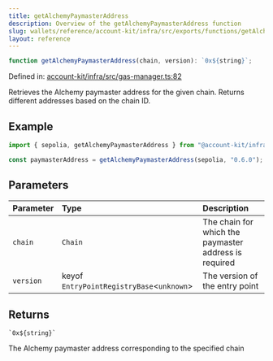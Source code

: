 ```yaml
---
title: getAlchemyPaymasterAddress
description: Overview of the getAlchemyPaymasterAddress function
slug: wallets/reference/account-kit/infra/src/exports/functions/getAlchemyPaymasterAddress
layout: reference
---
```


```ts
function getAlchemyPaymasterAddress(chain, version): `0x${string}`;
```

Defined in: [account-kit/infra/src/gas-manager.ts:82](https://github.com/alchemyplatform/aa-sdk/blob/49e74eee8606f480b200b4612d00d950da8a8742/account-kit/infra/src/gas-manager.ts#L82)

Retrieves the Alchemy paymaster address for the given chain. Returns different addresses based on the chain ID.

## Example

```ts
import { sepolia, getAlchemyPaymasterAddress } from "@account-kit/infra";

const paymasterAddress = getAlchemyPaymasterAddress(sepolia, "0.6.0");
```

## Parameters

| Parameter | Type                                       | Description                                           |
| :-------- | :----------------------------------------- | :---------------------------------------------------- |
| `chain`   | `Chain`                                    | The chain for which the paymaster address is required |
| `version` | keyof `EntryPointRegistryBase`\<`unknown`> | The version of the entry point                        |

## Returns

`` `0x${string}` ``

The Alchemy paymaster address corresponding to the specified chain
